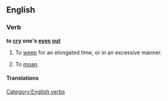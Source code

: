 ==English==

===Verb===
'''to [[cry]] one's [[eye]]s [[out]]'''

# To [[weep]] for an elongated time, or in an excessive manner.
# {{idiomatic}} To [[moan]].

====Translations====
{{trans-top|to weep for an elongated time}}
{{trans-mid}}
{{trans-bottom}}

{{trans-top|to moan}}
{{trans-mid}}
{{trans-bottom}}

[[Category:English verbs]]